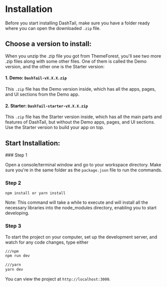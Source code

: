 
# Installation

Before you start installing DashTail, make sure you have a folder ready where you can open the downloaded `.zip` file.

## Choose a version to install:

When you unzip the .zip file you got from ThemeForest, you'll see two more .zip files along with some other files. One of them is called the Demo version, and the other one is the Starter version:

#### 1. Demo: `DashTail-vX.X.X.zip`

This `.zip` file has the Demo version inside, which has all the apps, pages, and UI sections from the Demo app.

#### 2. Starter: `DashTail-starter-vX.X.X.zip`

This `.zip` file has the Starter version inside, which has all the main parts and features of DashTail, but without the Demo apps, pages, and UI sections. Use the Starter version to build your app on top.

## Start Installation:

<Steps>
### Step 1
 
Open a console/terminal window and go to your workspace directory. Make sure you're in the same folder as the `package.json` file to run the commands.
 
### Step 2
 
`npm install or yarn install `

<Callout type="info">
  Note: This command will take a while to execute and will install all the
  necessary libraries into the node_modules directory, enabling you to start
  developing.
</Callout>

### Step 3

To start the project on your computer, set up the development server, and watch for any code changes, type either

```bash
///npm
npm run dev

///yarn
yarn dev
```

You can view the project at `http://localhost:3000`.

</Steps>
